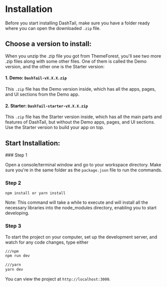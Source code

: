 
# Installation

Before you start installing DashTail, make sure you have a folder ready where you can open the downloaded `.zip` file.

## Choose a version to install:

When you unzip the .zip file you got from ThemeForest, you'll see two more .zip files along with some other files. One of them is called the Demo version, and the other one is the Starter version:

#### 1. Demo: `DashTail-vX.X.X.zip`

This `.zip` file has the Demo version inside, which has all the apps, pages, and UI sections from the Demo app.

#### 2. Starter: `DashTail-starter-vX.X.X.zip`

This `.zip` file has the Starter version inside, which has all the main parts and features of DashTail, but without the Demo apps, pages, and UI sections. Use the Starter version to build your app on top.

## Start Installation:

<Steps>
### Step 1
 
Open a console/terminal window and go to your workspace directory. Make sure you're in the same folder as the `package.json` file to run the commands.
 
### Step 2
 
`npm install or yarn install `

<Callout type="info">
  Note: This command will take a while to execute and will install all the
  necessary libraries into the node_modules directory, enabling you to start
  developing.
</Callout>

### Step 3

To start the project on your computer, set up the development server, and watch for any code changes, type either

```bash
///npm
npm run dev

///yarn
yarn dev
```

You can view the project at `http://localhost:3000`.

</Steps>
